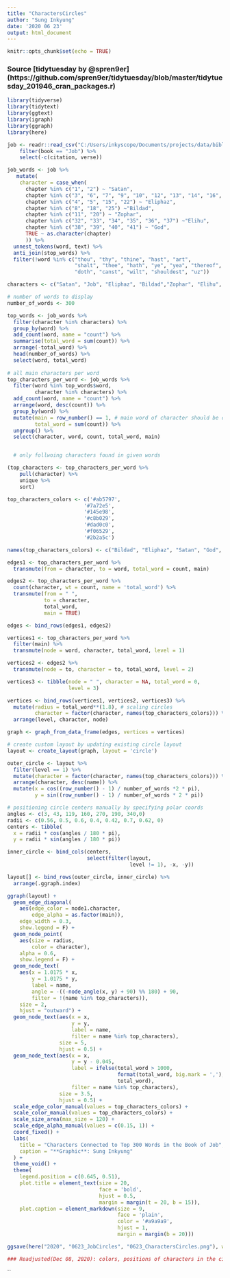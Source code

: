 ```yaml
---
title: "CharactersCircles"
author: "Sung Inkyung"
date: '2020 06 23'
output: html_document
---
```


```r
knitr::opts_chunk$set(echo = TRUE)
```
### Source [tidytuesday by @spren9er] (https://github.com/spren9er/tidytuesday/blob/master/tidytuesday_201946_cran_packages.r)
```r
library(tidyverse)
library(tidytext)
library(ggtext)
library(igraph)
library(ggraph)
library(here)
```


```r
job <- readr::read_csv("C:/Users/inkyscope/Documents/projects/data/bible_kjv_new.csv") %>% 
    filter(book == "Job") %>% 
    select(-c(citation, verse)) 
```


```r
job_words <- job %>%
   mutate(
    character = case_when(
      chapter %in% c("1", "2") ~ "Satan",
      chapter %in% c("3", "6", "7", "9", "10", "12", "13", "14", "16", "17", "19", "21", "23", "24", "26", "27", "28", "29", "30", "31", "42") ~ "Job",
      chapter %in% c("4", "5", "15", "22") ~ "Eliphaz",
      chapter %in% c("8", "18", "25") ~"Bildad",
      chapter %in% c("11", "20") ~ "Zophar",
      chapter %in% c("32", "33", "34", "35", "36", "37") ~"Elihu",
      chapter %in% c("38", "39", "40", "41") ~ "God",
      TRUE ~ as.character(chapter)
      )) %>% 
  unnest_tokens(word, text) %>%
  anti_join(stop_words) %>%
  filter(!word %in% c("thou", "thy", "thine", "hast", "art",
                      "shalt", "thee", "hath", "ye", "yea", "thereof",
                      "doth", "canst", "wilt", "shouldest", "uz")) 
```


```r
characters <- c("Satan", "Job", "Eliphaz", "Bildad","Zophar", "Elihu", "God")

# number of words to display
number_of_words <- 300

top_words <- job_words %>% 
  filter(character %in% characters) %>% 
  group_by(word) %>% 
  add_count(word, name = "count") %>% 
  summarise(total_word = sum(count)) %>% 
  arrange(-total_word) %>% 
  head(number_of_words) %>% 
  select(word, total_word)
  
# all main characters per word
top_characters_per_word <- job_words %>% 
  filter(word %in% top_words$word,
         character %in% characters) %>% 
  add_count(word, name = "count") %>% 
  arrange(word, desc(count)) %>% 
  group_by(word) %>% 
  mutate(main = row_number() == 1, # main word of character should be opaque
         total_word = sum(count)) %>% 
  ungroup() %>% 
  select(character, word, count, total_word, main)


  # only follwoing characters found in given words

(top_characters <- top_characters_per_word %>% 
    pull(character) %>% 
    unique %>% 
    sort)

top_characters_colors <- c('#ab5797', 
                         '#7a72e5', 
                         '#145e98',
                         '#c8b029', 
                         '#dad0c0',
                         '#f06529',
                         '#2b2a5c')

names(top_characters_colors) <- c("Bildad", "Eliphaz", "Satan", "God", "Job", "Elihu", "Zophar")
```


```r
edges1 <- top_characters_per_word %>% 
  transmute(from = character, to = word, total_word = count, main)

edges2 <- top_characters_per_word %>% 
  count(character, wt = count, name = 'total_word') %>% 
  transmute(from = " ",
            to = character,
            total_word,
            main = TRUE)

edges <- bind_rows(edges1, edges2)
```


```r
vertices1 <- top_characters_per_word %>% 
  filter(main) %>% 
  transmute(node = word, character, total_word, level = 1)

vertices2 <- edges2 %>% 
  transmute(node = to, character = to, total_word, level = 2)

vertices3 <- tibble(node = " ", character = NA, total_word = 0, 
                    level = 3)

vertices <- bind_rows(vertices1, vertices2, vertices3) %>% 
  mutate(radius = total_word**(1.8), # scaling circles
         character = factor(character, names(top_characters_colors))) %>%
  arrange(level, character, node)

graph <- graph_from_data_frame(edges, vertices = vertices)
```

```r
# create custom layout by updating existing circle layout
layout <- create_layout(graph, layout = 'circle')

outer_circle <- layout %>% 
  filter(level == 1) %>% 
  mutate(character = factor(character, names(top_characters_colors))) %>%
  arrange(character, desc(name)) %>% 
  mutate(x = cos((row_number() - 1) / number_of_words *2 * pi),
         y = sin((row_number() - 1) / number_of_words * 2 * pi))

# positioning circle centers manually by specifying polar coords
angles <- c(3, 43, 119, 160, 270, 190, 340,0)
radii <- c(0.56, 0.5, 0.6, 0.4, 0.42, 0.7, 0.62, 0)
centers <- tibble(
  x = radii * cos(angles / 180 * pi),
  y = radii * sin(angles / 180 * pi))

inner_circle <- bind_cols(centers, 
                          select(filter(layout, 
                                        level != 1), -x, -y))

layout[] <- bind_rows(outer_circle, inner_circle) %>% 
  arrange(.ggraph.index)
```


```r
ggraph(layout) +
  geom_edge_diagonal(
    aes(edge_color = node1.character,
        edge_alpha = as.factor(main)),
    edge_width = 0.3, 
    show.legend = F) +
  geom_node_point(
    aes(size = radius, 
        color = character),
    alpha = 0.6,
    show.legend = F) +
  geom_node_text(
    aes(x = 1.0175 * x,
        y = 1.0175 * y,
        label = name,
        angle = -((-node_angle(x, y) + 90) %% 180) + 90,
        filter = !(name %in% top_characters)),
    size = 2, 
    hjust = "outward") +
  geom_node_text(aes(x = x,
                     y = y,
                     label = name,
                     filter = name %in% top_characters),
                 size = 5, 
                 hjust = 0.5) +
  geom_node_text(aes(x = x,
                     y = y - 0.045,
                     label = ifelse(total_word > 1000,
                                    format(total_word, big.mark = ','),
                                    total_word),
                     filter = name %in% top_characters),
                 size = 3.5, 
                 hjust = 0.5) +
  scale_edge_color_manual(values = top_characters_colors) +
  scale_color_manual(values = top_characters_colors) +
  scale_size_area(max_size = 120) +
  scale_edge_alpha_manual(values = c(0.15, 1)) +
  coord_fixed() +
  labs(
    title = "Characters Connected to Top 300 Words in the Book of Job",
    caption = "**Graphic**: Sung Inkyung"
  ) +
  theme_void() +
  theme(
    legend.position = c(0.645, 0.51),
    plot.title = element_text(size = 20,
                              face = 'bold', 
                              hjust = 0.5, 
                              margin = margin(t = 20, b = 15)),
    plot.caption = element_markdown(size = 9,
                                    face = 'plain', 
                                    color = '#a9a9a9',
                                    hjust = 1,
                                    margin = margin(b = 20)))

ggsave(here("2020", "0623_JobCircles", "0623_CharactersCircles.png"), width = 23, height = 23.5, units = "cm")

### Readjusted(Dec 08, 2020): colors, positions of characters in the circle
```

``

